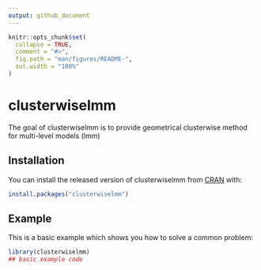 ---
output: github_document
---

<!-- README.md is generated from README.Rmd. Please edit that file -->

```{r, include = FALSE}
knitr::opts_chunk$set(
  collapse = TRUE,
  comment = "#>",
  fig.path = "man/figures/README-",
  out.width = "100%"
)
```

# clusterwiselmm

<!-- badges: start -->
<!-- badges: end -->

The goal of clusterwiselmm is to provide geometrical clusterwise method for multi-level models (lmm) 

## Installation

You can install the released version of clusterwiselmm from [CRAN](https://CRAN.R-project.org) with:

``` r
install.packages("clusterwiselmm")
```

## Example

This is a basic example which shows you how to solve a common problem:

```{r example}
library(clusterwiselmm)
## basic example code
```

